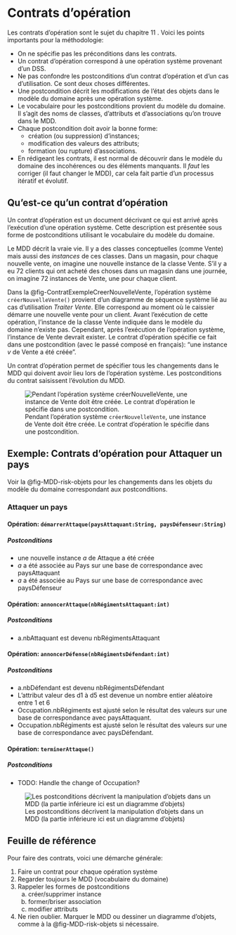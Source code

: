 # Contrats d'opération {#sec-contrats}

Les contrats d'opération sont le sujet du chapitre 11\ \faBook<i class="fa-solid fa-book"></i>.
Voici les points importants pour la méthodologie:

- On ne spécifie pas les préconditions dans les contrats.
- Un contrat d'opération correspond à une opération système provenant d'un DSS.
- Ne pas confondre les postconditions d'un contrat d'opération et d'un cas d'utilisation. Ce sont deux choses différentes.
- Une postcondition décrit les modifications de l'état des objets dans le modèle du domaine après une opération système.
- Le vocabulaire pour les postconditions provient du modèle du domaine. Il s'agit des noms de classes, d'attributs et d'associations qu'on trouve dans le MDD.
- Chaque postcondition doit avoir la bonne forme:
  - création (ou suppression) d'instances;
  - modification des valeurs des attributs;
  - formation (ou rupture) d'associations.
- En rédigeant les contrats, il est normal de découvrir dans le modèle du domaine des incohérences ou des éléments manquants.
Il *faut* les corriger (il faut changer le MDD), car cela fait partie d'un processus itératif et évolutif.

## Qu'est-ce qu'un contrat d'opération

Un contrat d'opération est un document décrivant ce qui est arrivé après l'exécution d'une opération système. Cette description est présentée sous forme de postconditions utilisant le vocabulaire du modèle du domaine. 

Le MDD décrit la vraie vie. Il y a des classes conceptuelles (comme Vente) mais aussi des *instances* de ces classes. Dans un magasin, pour chaque nouvelle vente, on imagine une nouvelle instance de la classe Vente. S'il y a eu 72 clients qui ont acheté des choses dans un magasin dans une journée, on imagine 72 instances de Vente, une pour chaque client.

Dans la @fig-ContratExempleCreerNouvelleVente, l'opération système `créerNouvelleVente()` provient d'un diagramme de séquence système lié au cas d'utilisation *Traiter Vente*. Elle correspond au moment où le caissier démarre une nouvelle vente pour un client. Avant l'exécution de cette opération, l'instance de la classe Vente indiquée dans le modèle du domaine n'existe pas. Cependant, après l'exécution de l'opération système, l'instance de Vente devrait exister. Le contrat d'opération spécifie ce fait dans une postcondition (avec le passé composé en français): "une instance *v* de Vente a été créée".

Un contrat d'opération permet de spécifier tous les changements dans le MDD qui doivent avoir lieu lors de l'opération système. Les postconditions du contrat saisissent l'évolution du MDD.

![Pendant l'opération système `créerNouvelleVente`, une instance de Vente doit être créée. Le contrat d'opération le spécifie dans une postcondition.](images/SurvolContrats.svg){#fig-ContratExempleCreerNouvelleVente}

## Exemple: Contrats d'opération pour Attaquer un pays

Voir la @fig-MDD-risk-objets pour les changements dans les objets du modèle du domaine correspondant aux postconditions.

### Attaquer un pays

#### Opération: `démarrerAttaque(paysAttaquant:String, paysDéfenseur:String)`

##### Postconditions

- une nouvelle instance *a* de Attaque a été créée
- *a* a été associée au Pays sur une base de correspondance avec paysAttaquant
- *a* a été associée au Pays sur une base de correspondance avec paysDéfenseur

#### Opération: `annoncerAttaque(nbRégimentsAttaquant:int)`

##### Postconditions

- a.nbAttaquant est devenu nbRégimentsAttaquant

#### Opération: `annoncerDéfense(nbRégimentsDéfendant:int)`

##### Postconditions

- a.nbDéfendant est devenu nbRégimentsDéfendant
- L'attribut valeur des d1 à d5 est devenue un nombre entier aléatoire entre 1 et 6
- Occupation.nbRégiments est ajusté selon le résultat des valeurs sur une base de correspondance avec paysAttaquant.
- Occupation.nbRégiments est ajusté selon le résultat des valeurs sur une base de correspondance avec paysDéfendant.

#### Opération: `terminerAttaque()`

##### Postconditions

- TODO: Handle the change of Occupation?

<!-- Draw.io svg contient du texte en SVG 1.1 qui pose problème. Alors j'exporte manuellement en PDF avec l'outil draw.io sur le web. -->
![Les postconditions décrivent la manipulation d'objets dans un MDD (la partie inférieure ici est un diagramme d'objets)](images/MDD-Risk-contrats.drawio.svg){#fig-MDD-risk-objets}

## Feuille de référence

Pour faire des contrats, voici une démarche générale:

1.  Faire un contrat pour chaque opération système
1.  Regarder toujours le MDD (vocabulaire du domaine)
1.  Rappeler les formes de postconditions
    a)  créer/supprimer instance
    a)  former/briser association
    a)  modifier attributs
1.  Ne rien oublier. Marquer le MDD ou dessiner un diagramme d'objets, comme à la @fig-MDD-risk-objets si nécessaire.
